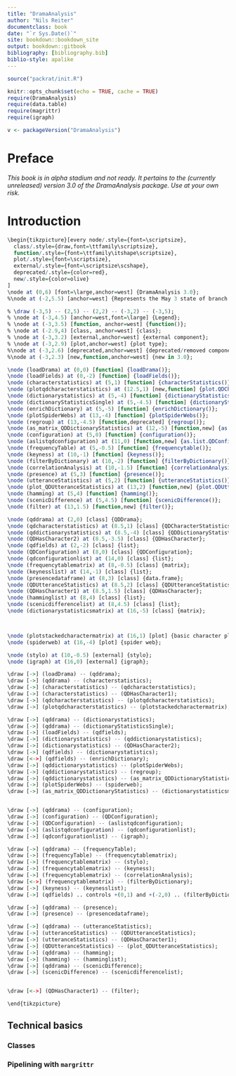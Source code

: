 ```yaml
---
title: "DramaAnalysis"
author: "Nils Reiter"
documentclass: book
date: "`r Sys.Date()`"
site: bookdown::bookdown_site
output: bookdown::gitbook
bibliography: [bibliography.bib]
biblio-style: apalike
---
```


```r
source("packrat/init.R")

knitr::opts_chunk$set(echo = TRUE, cache = TRUE)
require(DramaAnalysis)
require(data.table)
require(magrittr)
require(igraph)

v <- packageVersion("DramaAnalysis")
```

# Preface {-}

*This book is in alpha stadium and not ready. It pertains to the (currently unreleased) version 3.0 of the DramaAnalysis package. Use at your own risk.*

# Introduction

```r

\begin{tikzpicture}[every node/.style={font=\scriptsize},
  class/.style={draw,font=\ttfamily\scriptsize},
  function/.style={font=\ttfamily\itshape\scriptsize},
  plot/.style={font=\scriptsize},
  external/.style={font=\scriptsize\scshape},
  deprecated/.style={color=red},
  new/.style={color=olive}
]
\node at (0,6) [font=\large,anchor=west] {DramaAnalysis 3.0};
%\node at (-2,5.5) [anchor=west] {Represents the May 3 state of branch develop/3.x};

% \draw (-3,5) -- (2,5) -- (2,2) -- (-3,2) -- (-3,5);
% \node at (-3,4.5) [anchor=west,font=\large] {Legend};
% \node at (-3,3.5) [function, anchor=west] {function()};
% \node at (-2.9,4) [class, anchor=west] {class};
% \node at (-3,3.2) [external,anchor=west] {external component};
% \node at (-3,2.9) [plot,anchor=west] {plot type};
%\node at (-3,2.6) [deprecated,anchor=west] {deprecated/removed component};
%\node at (-3,2.3) [new,function,anchor=west] {new in 3.0};

\node (loadDrama) at (0,0) [function] {loadDrama()};
\node (loadFields) at (0,-2) [function] {loadFields()};
\node (characterstatistics) at (5,1) [function] {characterStatistics()};
\node (plotqdcharacterstatistics) at (12.5,1) [new,function] {plot.QDCharacterStatistics()};
\node (dictionarystatistics) at (5,-4) [function] {dictionaryStatistics()};
\node (dictionaryStatisticsSingle) at (5,-4.5) [function] {dictionaryStatisticsSingle()};
\node (enrichDictionary) at (5,-5) [function] {enrichDictionary()};
\node (plotSpiderWebs) at (13,-4) [function] {plotSpiderWebs()};
\node (regroup) at (13,-4.5) [function,deprecated] {regroup()};
\node (as_matrix_QDDictionaryStatistics) at (12,-5) [function,new] {as.matrix.QDDictionaryStatistics()};
\node (configuration) at (5,0) [function] {configuration()};
\node (aslistqdconfiguration) at (11,0) [function,new] {as.list.QDConfiguration()};
\node (frequencyTable) at (5,-0.5) [function] {frequencytable()};
\node (keyness) at (10,-1) [function] {keyness()};
\node (filterByDictionary) at (10,-2) [function] {filterByDictionary()};
\node (correlationAnalysis) at (10,-1.5) [function] {correlationAnalysis()};
\node (presence) at (5,3) [function] {presence()};
\node (utteranceStatistics) at (5,2) [function] {utteranceStatistics()};
\node (plot_QDUtteranceStatistics) at (13,2) [function,new] {plot.QDUtteranceStatistics()};
\node (hamming) at (5,4) [function] {hamming()};
\node (scenicDifference) at (5,4.5) [function] {scenicDifference()};
\node (filter) at (13,1.5) [function,new] {filter()};

\node (qddrama) at (2,0) [class] {QDDrama};
\node (qdcharacterstatistics) at (8.5,1) [class] {QDCharacterStatistics};
\node (qddictionarystatistics) at (8.5,-4) [class] {QDDictionaryStatistics};
\node (QDHasCharacter2) at (8.5,-3.5) [class] {QDHasCharacter};
\node (qdfields) at (2,-2) [class] {list};
\node (QDConfiguration) at (8,0) [class] {QDConfiguration};
\node (qdconfigurationlist) at (14,0) [class] {list};
\node (frequencytablematrix) at (8,-0.5) [class] {matrix};
\node (keynesslist) at (14,-1) [class] {list};
\node (presencedataframe) at (8,3) [class] {data.frame};
\node (QDUtteranceStatistics) at (8.5,2) [class] {QDUtteranceStatistics};
\node (QDHasCharacter1) at (8.5,1.5) [class] {QDHasCharacter};
\node (hamminglist) at (8,4) [class] {list};
\node (scenicdifferencelist) at (8,4.5) [class] {list};
\node (dictionarystatisticsmatrix) at (16,-5) [class] {matrix};



\node (plotstackedcharactermatrix) at (16,1) [plot] {basic character plot};
\node (spiderweb) at (16,-4) [plot] {spider web};

\node (stylo) at (10,-0.5) [external] {stylo};
\node (igraph) at (16,0) [external] {igraph};

\draw [->] (loadDrama) -- (qddrama);
\draw [->] (qddrama) -- (characterstatistics);
\draw [->] (characterstatistics) -- (qdcharacterstatistics);
\draw [->] (characterstatistics) -- (QDHasCharacter1);
\draw [->] (qdcharacterstatistics) -- (plotqdcharacterstatistics);
\draw [->] (plotqdcharacterstatistics) -- (plotstackedcharactermatrix);

\draw [->] (qddrama) -- (dictionarystatistics);
\draw [->] (qddrama) -- (dictionaryStatisticsSingle);
\draw [->] (loadFields) -- (qdfields);
\draw [->] (dictionarystatistics) -- (qddictionarystatistics);
\draw [->] (dictionarystatistics) -- (QDHasCharacter2);
\draw [->] (qdfields) -- (dictionarystatistics);
\draw [<->] (qdfields) -- (enrichDictionary);
\draw [->] (qddictionarystatistics) -- (plotSpiderWebs);
\draw [->] (qddictionarystatistics) -- (regroup);
\draw [->] (qddictionarystatistics) -- (as_matrix_QDDictionaryStatistics);
\draw [->] (plotSpiderWebs) -- (spiderweb);
\draw [->] (as_matrix_QDDictionaryStatistics) -- (dictionarystatisticsmatrix);


\draw [->] (qddrama) -- (configuration);
\draw [->] (configuration) -- (QDConfiguration);
\draw [->] (QDConfiguration) -- (aslistqdconfiguration);
\draw [->] (aslistqdconfiguration) -- (qdconfigurationlist);
\draw [->] (qdconfigurationlist) -- (igraph);

\draw [->] (qddrama) -- (frequencyTable);
\draw [->] (frequencyTable) -- (frequencytablematrix);
\draw [->] (frequencytablematrix) -- (stylo);
\draw [->] (frequencytablematrix) -- (keyness);
\draw [->] (frequencytablematrix) -- (correlationAnalysis);
\draw [<->] (frequencytablematrix) -- (filterByDictionary);
\draw [->] (keyness) -- (keynesslist);
\draw [->] (qdfields) .. controls +(0,1) and +(-2,0) .. (filterByDictionary);

\draw [->] (qddrama) -- (presence);
\draw [->] (presence) -- (presencedataframe);

\draw [->] (qddrama) -- (utteranceStatistics);
\draw [->] (utteranceStatistics) -- (QDUtteranceStatistics);
\draw [->] (utteranceStatistics) -- (QDHasCharacter1);
\draw [->] (QDUtteranceStatistics) -- (plot_QDUtteranceStatistics);
\draw [->] (qddrama) -- (hamming);
\draw [->] (hamming) -- (hamminglist);
\draw [->] (qddrama) -- (scenicDifference);
\draw [->] (scenicDifference) -- (scenicdifferencelist);


\draw [<->] (QDHasCharacter1) -- (filter);

\end{tikzpicture}

```

## Technical basics

### Classes

### Pipelining with `margrittr`
